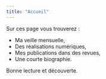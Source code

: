 ```yaml
---
title: "Accueil"
---
```

Sur ces page vous trouverez :

* Ma veille mensuelle,
* Des réalisations numériques,
* Mes publications dans des revues,
* Une courte biographie.

Bonne lecture et découverte.